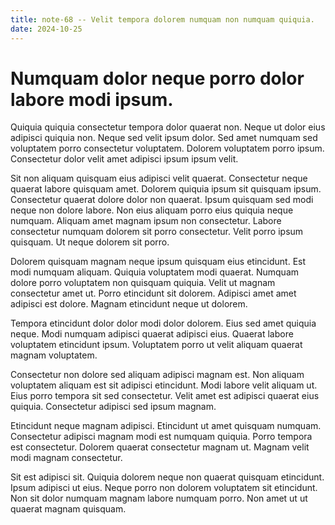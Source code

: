 ```yaml
---
title: note-68 -- Velit tempora dolorem numquam non numquam quiquia.
date: 2024-10-25
---
```


# Numquam dolor neque porro dolor labore modi ipsum.

Quiquia quiquia consectetur tempora dolor quaerat non. Neque ut dolor eius adipisci quiquia non. Neque sed velit ipsum dolor. Sed amet numquam sed voluptatem porro consectetur voluptatem. Dolorem voluptatem porro ipsum. Consectetur dolor velit amet adipisci ipsum ipsum velit.

Sit non aliquam quisquam eius adipisci velit quaerat. Consectetur neque quaerat labore quisquam amet. Dolorem quiquia ipsum sit quisquam ipsum. Consectetur quaerat dolore dolor non quaerat. Ipsum quisquam sed modi neque non dolore labore. Non eius aliquam porro eius quiquia neque numquam. Aliquam amet magnam ipsum non consectetur. Labore consectetur numquam dolorem sit porro consectetur. Velit porro ipsum quisquam. Ut neque dolorem sit porro.

Dolorem quisquam magnam neque ipsum quisquam eius etincidunt. Est modi numquam aliquam. Quiquia voluptatem modi quaerat. Numquam dolore porro voluptatem non quisquam quiquia. Velit ut magnam consectetur amet ut. Porro etincidunt sit dolorem. Adipisci amet amet adipisci est dolore. Magnam etincidunt neque ut dolorem.

Tempora etincidunt dolor dolor modi dolor dolorem. Eius sed amet quiquia neque. Modi numquam adipisci quaerat adipisci eius. Quaerat labore voluptatem etincidunt ipsum. Voluptatem porro ut velit aliquam quaerat magnam voluptatem.

Consectetur non dolore sed aliquam adipisci magnam est. Non aliquam voluptatem aliquam est sit adipisci etincidunt. Modi labore velit aliquam ut. Eius porro tempora sit sed consectetur. Velit amet est adipisci quaerat eius quiquia. Consectetur adipisci sed ipsum magnam.

Etincidunt neque magnam adipisci. Etincidunt ut amet quisquam numquam. Consectetur adipisci magnam modi est numquam quiquia. Porro tempora est consectetur. Dolorem quaerat consectetur magnam ut. Magnam velit modi magnam consectetur.

Sit est adipisci sit. Quiquia dolorem neque non quaerat quisquam etincidunt. Ipsum adipisci ut eius. Neque porro non dolorem voluptatem sit etincidunt. Non sit dolor numquam magnam labore numquam porro. Non amet ut ut quaerat magnam quisquam.

